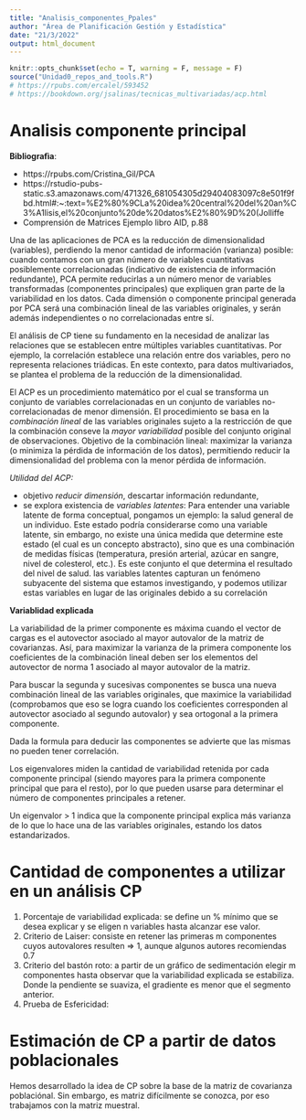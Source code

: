 ```yaml
---
title: "Analisis_componentes_Ppales"
author: "Área de Planificación Gestión y Estadística"
date: "21/3/2022"
output: html_document
---
```

```r
knitr::opts_chunk$set(echo = T, warning = F, message = F)
source("Unidad0_repos_and_tools.R")
# https://rpubs.com/ercalel/593452
# https://bookdown.org/jsalinas/tecnicas_multivariadas/acp.html
```

# Analisis componente principal

**Bibliografìa**: 

- https://rpubs.com/Cristina_Gil/PCA 
- https://rstudio-pubs-static.s3.amazonaws.com/471326_681054305d29404083097c8e501f9fbd.html#:~:text=%E2%80%9CLa%20idea%20central%20del%20an%C3%A1lisis,el%20conjunto%20de%20datos%E2%80%9D%20(Jolliffe
- Comprensión de Matrices Ejemplo libro AID, p.88

Una de las aplicaciones de PCA es la reducción de dimensionalidad (variables), perdiendo la menor cantidad de información (varianza) posible: cuando contamos con un gran número de variables cuantitativas posiblemente correlacionadas (indicativo de existencia de información redundante), PCA permite reducirlas a un número menor de variables transformadas (componentes principales) que expliquen gran parte de la variabilidad en los datos. Cada dimensión o componente principal generada por PCA será una combinación lineal de las variables originales, y serán además independientes o no correlacionadas entre sí.

El análisis de CP tiene su fundamento en la necesidad de analizar las relaciones que se establecen entre  múltiples variables cuantitativas. Por ejemplo, la correlación establece una relación entre dos variables, pero no representa relaciones triádicas. En este contexto, para datos multivariados, se plantea el problema de la reducción de la dimensionalidad. 

El ACP es un procedimiento matemático por el cual se transforma un conjunto de variables correlacionadas en un conjunto de variables no-correlacionadas de menor dimensión. El procedimiento se basa en la *combinación lineal* de las variables originales sujeto a la restricción de que la combinación conseve la *mayor variabilidad* posible del conjunto original de observaciones. Objetivo de la combinación lineal: maximizar la varianza (o minimiza la pérdida de información de los datos), permitiendo reducir la dimensionalidad del problema con la menor pérdida de información.

*Utilidad del ACP:*    

- objetivo *reducir dimensión*, descartar información redundante,    
- se explora existencia de *variables latentes*:  Para entender una variable latente de forma conceptual, pongamos un ejemplo: la salud general de un individuo. Este estado podría considerarse como una variable latente, sin embargo, no existe una única medida que determine este estado (el cual es un concepto abstracto), sino que es una combinación de medidas físicas (temperatura, presión arterial, azúcar en sangre, nivel de colesterol, etc.). Es este conjunto el que determina el resultado del nivel de salud.   las variables latentes capturan un fenómeno subyacente del sistema que estamos investigando, y podemos utilizar estas variables en lugar de las originales debido a su correlación

**Variablidad explicada**   
 
La variabilidad de la primer componente es máxima cuando el vector de cargas es el autovector asociado al mayor autovalor de la matriz de covarianzas. Así, para maximizar la varianza de la primera componente los coeficientes de la combinación lineal deben ser los elementos del autovector de norma 1 asociado al mayor autovalor de la matriz. 

Para buscar la segunda y sucesivas componentes se busca una nueva combinación lineal de las variables originales, que maximice la variabilidad (comprobamos que eso se logra cuando los coeficientes corresponden al autovector asociado al segundo autovalor) y sea ortogonal a la primera componente. 

Dada la formula para deducir las componentes se advierte que las mismas no pueden tener correlación.    

Los eigenvalores miden la cantidad de variabilidad retenida por cada componente principal (siendo mayores para la primera componente principal que para el resto), por lo que pueden usarse para determinar el número de componentes principales a retener.

Un eigenvalor > 1 indica que la componente principal explica más varianza de lo que lo hace una de las variables originales, estando los datos estandarizados.


# Cantidad de componentes a utilizar en un análisis CP

1. Porcentaje de variabilidad explicada: se define un % mínimo que se desea explicar y se eligen n variables hasta alcanzar ese valor.    
2. Criterio de Laiser: consiste en retener las primeras m componentes cuyos autovalores resulten => 1, aunque algunos autores recomiendas 0.7
3. Criterio del bastón roto: a partir de un gráfico de sedimentación elegir m componentes hasta observar que la variabilidad explicada se estabiliza. Donde la pendiente se suaviza, el gradiente es menor que el segmento anterior.
4. Prueba de Esfericidad: 


# Estimación de CP a partir de datos poblacionales

Hemos desarrollado la idea de CP sobre la base de la matriz de covarianza poblaciónal. Sin embargo, es matriz difícilmente se conozca, por eso trabajamos con la matriz muestral.

